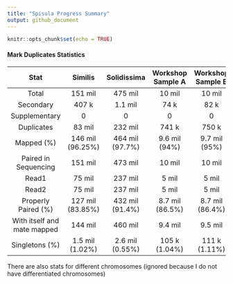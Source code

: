 ```yaml
---
title: "Spisula Progress Summary"
output: github_document
---
```


```r
knitr::opts_chunk$set(echo = TRUE)
```

#### Mark Duplicates Statistics
Stat | Similis  |  Solidissima |  Workshop  Sample A  | Workshop Sample B |  Workshop Sample C  | Workshop Sample D |
| :--: | :--: | :--: | :--: | :--:| :--:| :--:|
Total | 151 mil   |   475 mil |  10 mil  |  10 mil  |    |    | 
Secondary  |  407 k   | 1.1 mil   | 74 k |  82 k    |    |    |
Supplementary  |  0   |  0  |  0  |   0   | 0   |    |
Duplicates  |  83 mil  | 232 mil   |  741 k  |  750 k    |    |    |
Mapped (%)  | 146 mil (96.25%)|464 mil (97.7%)|  9.6 mil (94%)  |  9.7 mil (95%)    |    |    |
Paired in Sequencing  |  151 mil  | 473 mil   |  10 mil  |   10 mil   |    |    |
Read1  |  75 mil  |   237 mil |  5 mil  |   5 mil   |    |    |
Read2  |  75 mil  |  237 mil  | 5 mil   |   5 mil   |    |    |
Properly Paired (%)  | 127 mil (83.85%)   |  432 mil (91.4%)  |  8.7 mil (86.5%)  |  8.7 mil (86.4%)    |    |    |
With itself and mate mapped  |  144 mil  | 460 mil   |  9.4 mil  |    9.5 mil  |    |    |
Singletons (%)  |  1.5 mil (1.02%)  |  2.6 mil (0.55%)  | 105 k (1.04%)   |   111 k (1.11%)   |    |    |


There are also stats for different chromosomes (ignored because I do not have differentiated chromosomes)
